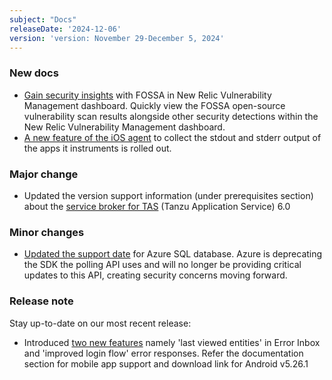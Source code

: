 ```yaml
---
subject: "Docs"
releaseDate: '2024-12-06'
version: 'version: November 29-December 5, 2024'
---
```


### New docs

* [Gain security insights](https://docs.newrelic.com/whats-new/2024/12/whats-new-12-03-fossa/) with FOSSA in New Relic Vulnerability Management dashboard. Quickly view the FOSSA open-source vulnerability scan results alongside other security detections within the New Relic Vulnerability Management dashboard.
* [A new feature of the iOS agent](https://docs.newrelic.com/docs/mobile-monitoring/new-relic-mobile-ios/configuration/ios-remote-logging/) to collect the stdout and stderr output of the apps it instruments is rolled out.

### Major change

* Updated the version support information (under prerequisites section) about the [service broker for TAS](https://docs.newrelic.com/docs/infrastructure/other-infrastructure-integrations/cloudfoundry-integrations/vmware-tanzu-service-broker-integration/) (Tanzu Application Service) 6.0 

### Minor changes

* [Updated the support date](https://docs.newrelic.com/eol/2024/04/eol-04-24-24-polling-api/) for Azure SQL database. Azure is deprecating the SDK the polling API uses and will no longer be providing critical updates to this API, creating security concerns moving forward.


### Release note

Stay up-to-date on our most recent release:

* Introduced [two new features](https://docs.newrelic.com/docs/release-notes/mobile-apps-release-notes/new-relic-android-release-notes/new-relic-android-5261/) namely 'last viewed entities' in Error Inbox and 'improved login flow' error responses. Refer the documentation section for mobile app support and download link for Android v5.26.1 

